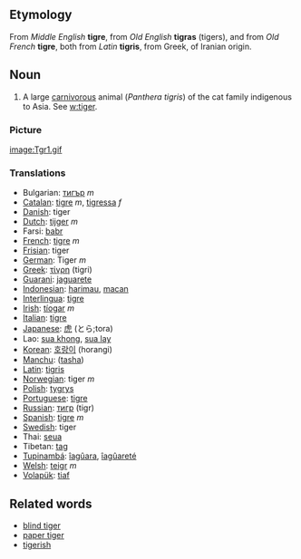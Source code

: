 ==Etymology==

From ''Middle English'' '''tigre''', from ''Old English'' '''tigras''' (tigers), and from ''Old French'' '''tigre''', both from ''Latin'' '''tigris''', from Greek, of Iranian origin.

==Noun==

#A large [[carnivorous]] animal (<I>Panthera tigris</I>) of the cat family indigenous to Asia.  See [[w:tiger]].

===Picture===

[[image:Tgr1.gif]]

===Translations===
*Bulgarian: [[тигър]] ''m''
*[[Catalan]]: [[tigre]] ''m'', [[tigressa]] ''f''
*[[Danish]]: tiger
*[[Dutch]]: [[tijger]] ''m''
*Farsi: [[babr]]
*[[French]]: [[tigre]] ''m''
*[[Frisian]]: tiger
*[[German]]: Tiger ''m''
*[[Greek]]: [[τίγρη]] (tigri)
*[[Guarani]]: [[jaguarete]]
*[[Indonesian]]: [[harimau]], [[macan]]
*[[Interlingua]]: [[tigre]]
*[[Irish]]: [[tíogar]] ''m''
*[[Italian]]: [[tigre]]
*[[Japanese]]: [[虎]] (とら;tora)
*Lao: [[sua khong]], [[sua lay]]
*[[Korean]]: [[호랑이]] (horangi)
*[[Manchu]]: ([[tasha]])
*[[Latin]]: [[tigris]]
*[[Norwegian]]: tiger ''m''
*[[Polish]]: [[tygrys]]
*[[Portuguese]]: [[tigre]]
*[[Russian]]: [[тигр]] (tigr)
*[[Spanish]]: [[tigre]] ''m''
*[[Swedish]]: tiger
*Thai: [[seua]]
*Tibetan: [[tag]]
*[[Tupinambá]]: [[îagûara]], [[îagûareté]]
*[[Welsh]]: [[teigr]] ''m''
*[[Volapük]]: [[tiaf]]

==Related words==

*[[blind tiger]]
*[[paper tiger]]
*[[tigerish]]